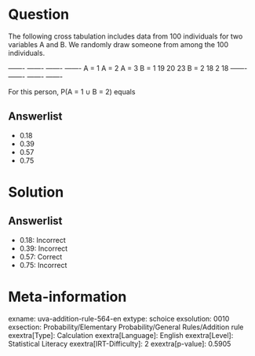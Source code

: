 Question
========

The following cross tabulation includes data from 100 individuals for two variables A and B. We randomly draw someone from among the 100 individuals.

  ------- ------- ------- ------- A = 1 A = 2 A = 3 B = 1 19 20 23 B = 2 18 2 18 ------- ------- ------- -------

For this person, P(A = 1 ∪ B = 2) equals

Answerlist
----------

* 0.18
* 0.39
* 0.57
* 0.75

Solution
========

Answerlist
----------

* 0.18: Incorrect
* 0.39: Incorrect
* 0.57: Correct
* 0.75: Incorrect

Meta-information
================
exname: uva-addition-rule-564-en
extype: schoice
exsolution: 0010
exsection: Probability/Elementary Probability/General Rules/Addition rule
exextra[Type]: Calculation
exextra[Language]: English
exextra[Level]: Statistical Literacy
exextra[IRT-Difficulty]: 2
exextra[p-value]: 0.5905
